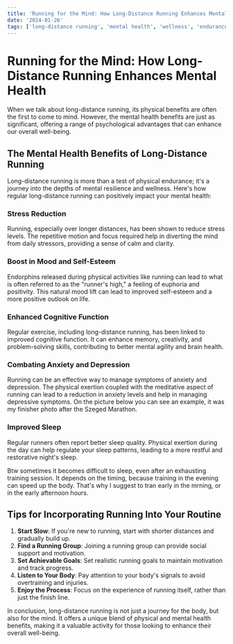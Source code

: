 ```yaml
---
title: 'Running for the Mind: How Long-Distance Running Enhances Mental Health'
date: '2024-01-26'
tags: ['long-distance running', 'mental health', 'wellness', 'endurance']
---
```


# Running for the Mind: How Long-Distance Running Enhances Mental Health

When we talk about long-distance running, its physical benefits are often the first to come to mind. However, the mental health benefits are just as significant, offering a range of psychological advantages that can enhance our overall well-being.

<CustomImage
  src="https://raw.githubusercontent.com/dnlmlszl/fake-posts/main/images/mental-health.jpg"
  alt="Me Börzsöny Trail Halfmarathon"
/>

## The Mental Health Benefits of Long-Distance Running

Long-distance running is more than a test of physical endurance; it's a journey into the depths of mental resilience and wellness. Here's how regular long-distance running can positively impact your mental health:

### Stress Reduction

Running, especially over longer distances, has been shown to reduce stress levels. The repetitive motion and focus required help in diverting the mind from daily stressors, providing a sense of calm and clarity.

### Boost in Mood and Self-Esteem

Endorphins released during physical activities like running can lead to what is often referred to as the "runner's high," a feeling of euphoria and positivity. This natural mood lift can lead to improved self-esteem and a more positive outlook on life.

### Enhanced Cognitive Function

Regular exercise, including long-distance running, has been linked to improved cognitive function. It can enhance memory, creativity, and problem-solving skills, contributing to better mental agility and brain health.

### Combating Anxiety and Depression

Running can be an effective way to manage symptoms of anxiety and depression. The physical exertion coupled with the meditative aspect of running can lead to a reduction in anxiety levels and help in managing depressive symptoms.
On the picture below you can see an example, it was my finisher photo after the Szeged Marathon.

<CustomImage
  src="https://raw.githubusercontent.com/dnlmlszl/fake-posts/main/images/szeged-marathon.jpg"
  alt="Me Szeged Marathon"
/>

### Improved Sleep

Regular runners often report better sleep quality. Physical exertion during the day can help regulate your sleep patterns, leading to a more restful and restorative night's sleep.

Btw sometimes it becomes difficult to sleep, even after an exhausting training session. It depends on the timing, because training in the evening can speed up the body. That's why I suggest to tran early in the mrning, or in the
early afternoon hours.

## Tips for Incorporating Running Into Your Routine

1. **Start Slow**: If you're new to running, start with shorter distances and gradually build up.
2. **Find a Running Group**: Joining a running group can provide social support and motivation.
3. **Set Achievable Goals**: Set realistic running goals to maintain motivation and track progress.
4. **Listen to Your Body**: Pay attention to your body's signals to avoid overtraining and injuries.
5. **Enjoy the Process**: Focus on the experience of running itself, rather than just the finish line.

In conclusion, long-distance running is not just a journey for the body, but also for the mind. It offers a unique blend of physical and mental health benefits, making it a valuable activity for those looking to enhance their overall well-being.
